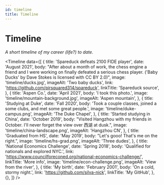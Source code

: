```yaml
---
id: timeline
title: Timeline
---
```


# Timeline

_A short timeline of my career (life?) to date._


<Timeline
  data={[
    {
      title: 'Spareduck defeats 2100 FIDE player',
      date: 'August 2021',
      body: "After about a month of work, the chess engine a friend and I were working on finally defeated a serious chess player. ('Baby Ducks' by Dave Stokes is licensed with CC BY 2.0)",
      image: 'timeline/ducks.jpg',
      imageAlt: 'Two baby ducks',
      link: 'https://github.com/pirsquared314/spareduck',
      linkTitle: 'Spareduck source',
    },
    {
      title: 'Aspen Co.',
      date: 'April 2021',
      body: 'I took this photo.',
      image: 'timeline/mountain-background.jpg',
      imageAlt: 'Aspen mountain',
    },
    {
      title: 'Studying at Duke',
      date: 'Fall 2020',
      body: 'Took a couple classes, joined a some clubs, and met some great people.',
      image: 'timeline/duke-campus.png',
      imageAlt: 'The Duke Chapel',
    },
    {
      title: 'Started studying in China',
      date: 'October 2019',
      body: "Visited Hangzhou with my friends in October. I'll never forget the view over 西湖 at dusk.",
      image: 'timeline/china-landscape.png',
      imageAlt: 'Hangzhou CN',
    },
    {
      title: 'Graduated from HS',
      date: 'May 2019',
      body: "Let's gooo! That's me on the right.",
      image: 'timeline/hs-grad.png',
      imageAlt: 'Three dudes',
    },
    {
      title: 'National Economics Challenge',
      date: 'Spring 2018',
      body: 'Qualified for nationals and explored NYC.',
      link: 'https://www.councilforeconed.org/national-economics-challenge/',
      linkTitle: 'More info',
      image: 'timeline/econ-challenge.png',
      imageAlt: 'View from the river',
    },
    {
      title: 'My birth',
      date: 'February 2001',
      body: 'On a cold, stormy night.',
      link: 'https://github.com/silva-nick',
      linkTitle: 'My GitHub',
    },
    {},
  ]}
/>
